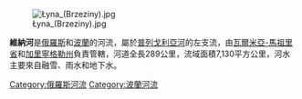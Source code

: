 [[Image:Łyna_(Brzeziny).jpg|thumb]]

'''維納河'''是[[俄羅斯|俄羅斯]]和[[波蘭|波蘭]]的河流，屬於[[普列戈利亞河|普列戈利亞河]]的左支流，由[[瓦爾米亞-馬祖里省|瓦爾米亞-馬祖里省]]和[[加里寧格勒州|加里寧格勒州]]負責管轄，河道全長289公里，流域面積7,130平方公里，河水主要來自融雪、雨水和地下水。

{{coord|54.6208|N|21.2267|E|source:kolossus-dewiki|display=title}}

{{Russia-geo-stub}}
{{Poland-stub}}

[[Category:俄羅斯河流|Category:俄羅斯河流]]
[[Category:波蘭河流|Category:波蘭河流]]